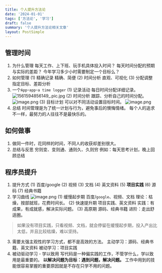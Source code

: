 ```yaml
---
title: 个人提升方法论
date: '2024-01-01'
tags: ['方法论', '学习']
draft: false
summary: '个人提升方法论相关文章'
layout: PostSimple
---
```


## 管理时间
1. 为什么管理
每天工作、上下班、玩手机具体投入时间？
每天时间分配的预期与实际的差距？
今年学习多少小时需要制定一个目标么？
2. 如何管理
(1) 精确记录
精确、简便
(2) 时间分析
直观、可视化
(3) 分配调整
 指定目标、差距分析
3. 一个`App`-`app`-`a time logger`
(1) 记录活动
每日时间分配详细记录。
![1561594856149_.pic.jpg](https://upload-images.jianshu.io/upload_images/4989175-258b240cc1b6d00c.jpg?imageMogr2/auto-orient/strip%7CimageView2/2/w/240)
(2) 时间分析
跟踪、分析自己的时间分配。
![image.png](https://upload-images.jianshu.io/upload_images/4989175-b0b750551037642e.png?imageMogr2/auto-orient/strip%7CimageView2/2/w/1240)
(3) 目标计划
可以对不同活动设置目标时间。
![image.png](https://upload-images.jianshu.io/upload_images/4989175-ea4a524724e9cd64.png?imageMogr2/auto-orient/strip%7CimageView2/2/w/240)
4. 总结
时间管理是为了统一计划与行为，避免事后的懊悔情绪。
每个人的追求不一样，最努力的人往往不是最快乐的。
## 如何做事
1. 做同一件时，花同样的时间，不同人的收获却差别很大。
2. 总结与反思
穷则变、变则通、通则久、久则穷
例如：每天思考计划，晚上回顾总结
## 程序员提升
1. 提升方式
(1) 百度/google
(2) 视频
(3) 文档
(4) 英文资料
(5) **项目实践**
(6) 源码
(7) 经典书籍
2. 学习曲线
![image.png](https://upload-images.jianshu.io/upload_images/4989175-413babf1d9a805a5.png?imageMogr2/auto-orient/strip%7CimageView2/2/w/1240)
(1) 缓慢起步期
百度/`google`、视频、文档
理论：枯燥，按部就班，花费时间长。
(2) 快速提升期
项目实践、英文资料
实践：有成果，有成就感，解决实际问题。
(3) 高原期
源码、经典书籍
进阶：走出舒适圈。
> 如果没有项目实践，只看视频、文档，就会停留在缓慢起步期，投入产出比太低，并且比较枯燥，难以坚持。
3. 需要太强主观性的学习方式，都不是高效的方法。
主动学习：源码、经典书籍、英文资料
被动学习：项目实践
4. 被动驱动学习 - 学以致用
写代码是一种偏实践的工作，不管学什么，学以致用是最重要的。
**以解决问题为目标：遇到问题，解决问题。**
工作中用到的技能很容易掌握的重要原因就是不存在只学不用的问题。
